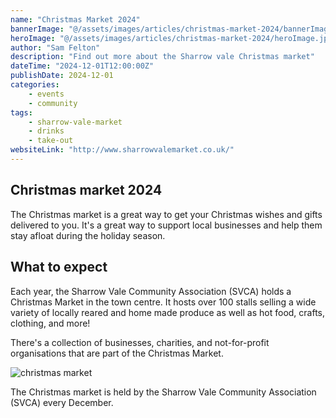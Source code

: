 ```yaml
---
name: "Christmas Market 2024"
bannerImage: "@/assets/images/articles/christmas-market-2024/bannerImage.jpeg"
heroImage: "@/assets/images/articles/christmas-market-2024/heroImage.jpeg"
author: "Sam Felton"
description: "Find out more about the Sharrow vale Christmas market"
dateTime: "2024-12-01T12:00:00Z"
publishDate: 2024-12-01
categories:
    - events
    - community
tags:
    - sharrow-vale-market
    - drinks
    - take-out
websiteLink: "http://www.sharrowvalemarket.co.uk/"
---
```


## Christmas market 2024

The Christmas market is a great way to get your Christmas wishes and gifts delivered to you. It's a great way to support local businesses and help them stay afloat during the holiday season.

## What to expect

Each year, the Sharrow Vale Community Association (SVCA) holds a Christmas Market in the town centre. It hosts over 100 stalls selling a wide variety of locally reared and home made produce as well as hot food, crafts, clothing, and more!

There's a collection of businesses, charities, and not-for-profit organisations that are part of the Christmas Market.

![christmas market](@/assets/images/articles/christmas-market-2024/christmas-market-2024.jpeg)

The Christmas market is held by the Sharrow Vale Community Association (SVCA) every December.
